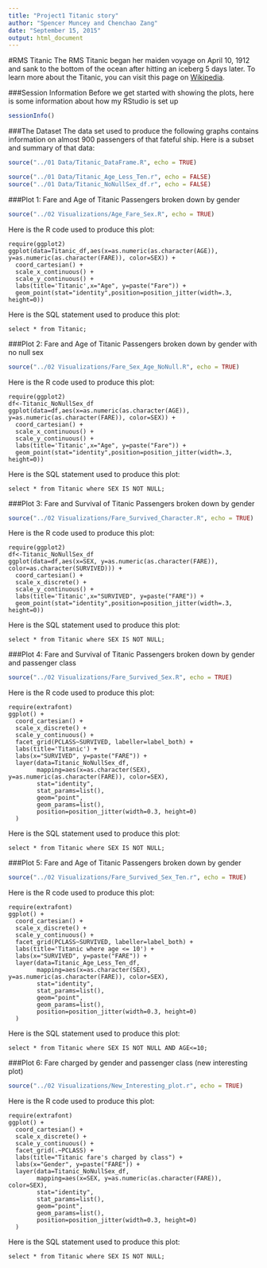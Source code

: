 ```yaml
---
title: "Project1 Titanic story"
author: "Spencer Muncey and Chenchao Zang"
date: "September 15, 2015"
output: html_document
---
```

#RMS Titanic
The RMS Titanic began her maiden voyage on April 10, 1912 and sank to the bottom of the ocean after hitting an iceberg 5 days later. To learn more about the Titanic, you can visit this page on [Wikipedia](https://en.wikipedia.org/wiki/RMS_Titanic).

###Session Information
Before we get started with showing the plots, here is some information about how my RStudio is set up
```r
sessionInfo()
```
###The Dataset
The data set used to produce the following graphs contains information on almost 900 passengers of that fateful ship. Here is a subset and summary of that data:

```r
source("../01 Data/Titanic_DataFrame.R", echo = TRUE)
```
<!--This piece of R code loads the other two datasets that are needed to produce the visualizations for the plots -->
```r
source("../01 Data/Titanic_Age_Less_Ten.r", echo = FALSE)
source("../01 Data/Titanic_NoNullSex_df.r", echo = FALSE)
```

###Plot 1: Fare and Age of Titanic Passengers broken down by gender
```r
source("../02 Visualizations/Age_Fare_Sex.R", echo = TRUE)
```
Here is the R code used to produce this plot:
```
require(ggplot2)
ggplot(data=Titanic_df,aes(x=as.numeric(as.character(AGE)), y=as.numeric(as.character(FARE)), color=SEX)) + 
  coord_cartesian() + 
  scale_x_continuous() +
  scale_y_continuous() +
  labs(title='Titanic',x="Age", y=paste("Fare")) +
  geom_point(stat="identity",position=position_jitter(width=.3, height=0))
```
Here is the SQL statement used to produce this plot:
```
select * from Titanic;

```
###Plot 2: Fare and Age of Titanic Passengers broken down by gender with no null sex
```r
source("../02 Visualizations/Fare_Sex_Age_NoNull.R", echo = TRUE)
```

Here is the R code used to produce this plot:
```
require(ggplot2)
df<-Titanic_NoNullSex_df
ggplot(data=df,aes(x=as.numeric(as.character(AGE)), y=as.numeric(as.character(FARE)), color=SEX)) + 
  coord_cartesian() + 
  scale_x_continuous() +
  scale_y_continuous() +
  labs(title='Titanic',x="Age", y=paste("Fare")) +
  geom_point(stat="identity",position=position_jitter(width=.3, height=0))
```
Here is the SQL statement used to produce this plot:
```
select * from Titanic where SEX IS NOT NULL;

```
###Plot 3: Fare and Survival of Titanic Passengers broken down by gender
```r
source("../02 Visualizations/Fare_Survived_Character.R", echo = TRUE)
```

Here is the R code used to produce this plot:
```
require(ggplot2)
df<-Titanic_NoNullSex_df
ggplot(data=df,aes(x=SEX, y=as.numeric(as.character(FARE)), color=as.character(SURVIVED))) + 
  coord_cartesian() + 
  scale_x_discrete() +
  scale_y_continuous() +
  labs(title='Titanic',x="SURVIVED", y=paste("FARE")) +
  geom_point(stat="identity",position=position_jitter(width=.3, height=0))
```
Here is the SQL statement used to produce this plot:
```
select * from Titanic where SEX IS NOT NULL;

```
###Plot 4: Fare and Survival of Titanic Passengers broken down by gender and passenger class
```r
source("../02 Visualizations/Fare_Survived_Sex.R", echo = TRUE)
```

Here is the R code used to produce this plot:
```
require(extrafont)
ggplot() + 
  coord_cartesian() + 
  scale_x_discrete() +
  scale_y_continuous() +
  facet_grid(PCLASS~SURVIVED, labeller=label_both) +
  labs(title='Titanic') +
  labs(x="SURVIVED", y=paste("FARE")) +
  layer(data=Titanic_NoNullSex_df, 
        mapping=aes(x=as.character(SEX), y=as.numeric(as.character(FARE)), color=SEX), 
        stat="identity", 
        stat_params=list(), 
        geom="point",
        geom_params=list(), 
        position=position_jitter(width=0.3, height=0)
  )
```
Here is the SQL statement used to produce this plot:
```
select * from Titanic where SEX IS NOT NULL;

```
###Plot 5: Fare and Age of Titanic Passengers broken down by gender
```r
source("../02 Visualizations/Fare_Survived_Sex_Ten.r", echo = TRUE)
```
Here is the R code used to produce this plot:
```
require(extrafont)
ggplot() + 
  coord_cartesian() + 
  scale_x_discrete() +
  scale_y_continuous() +
  facet_grid(PCLASS~SURVIVED, labeller=label_both) +
  labs(title='Titanic where age <= 10') +
  labs(x="SURVIVED", y=paste("FARE")) +
  layer(data=Titanic_Age_Less_Ten_df, 
        mapping=aes(x=as.character(SEX), y=as.numeric(as.character(FARE)), color=SEX), 
        stat="identity", 
        stat_params=list(), 
        geom="point",
        geom_params=list(), 
        position=position_jitter(width=0.3, height=0)
  )
```
Here is the SQL statement used to produce this plot:
```
select * from Titanic where SEX IS NOT NULL AND AGE<=10;

```
###Plot 6: Fare charged by gender and passenger class (new interesting plot)
```r
source("../02 Visualizations/New_Interesting_plot.r", echo = TRUE)
```

Here is the R code used to produce this plot:
```
require(extrafont)
ggplot() + 
  coord_cartesian() + 
  scale_x_discrete() +
  scale_y_continuous() +
  facet_grid(.~PCLASS) +
  labs(title="Titanic fare's charged by class") +
  labs(x="Gender", y=paste("FARE")) +
  layer(data=Titanic_NoNullSex_df, 
        mapping=aes(x=SEX, y=as.numeric(as.character(FARE)), color=SEX), 
        stat="identity", 
        stat_params=list(), 
        geom="point",
        geom_params=list(), 
        position=position_jitter(width=0.3, height=0)
  )
```
Here is the SQL statement used to produce this plot:
```
select * from Titanic where SEX IS NOT NULL;

```
